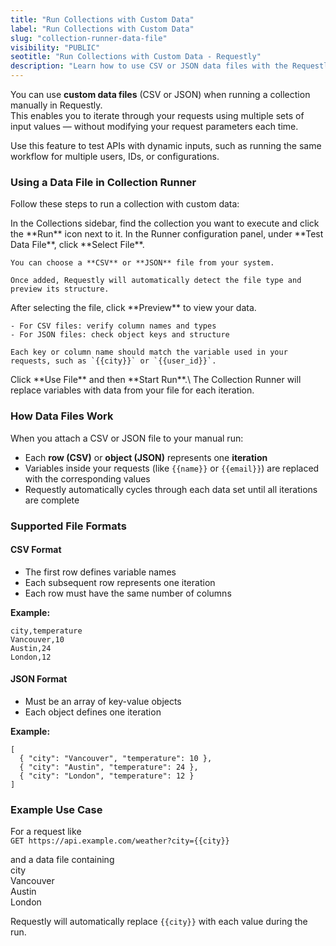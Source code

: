 ```yaml
---
title: "Run Collections with Custom Data"
label: "Run Collections with Custom Data"
slug: "collection-runner-data-file"
visibility: "PUBLIC"
seotitle: "Run Collections with Custom Data - Requestly"
description: "Learn how to use CSV or JSON data files with the Requestly Collection Runner to iterate requests with multiple input values."
---
```


You can use **custom data files** (CSV or JSON) when running a collection manually in Requestly.\
This enables you to iterate through your requests using multiple sets of input values — without modifying your request parameters each time.

Use this feature to test APIs with dynamic inputs, such as running the same workflow for multiple users, IDs, or configurations.

### Using a Data File in Collection Runner

Follow these steps to run a collection with custom data:

<Steps>
  <Step title="Open Collection Runner">
    In the Collections sidebar, find the collection you want to execute and click the **Run** icon next to it.
  </Step>
  <Step title="Select a Data File">
    In the Runner configuration panel, under **Test Data File**, click **Select File**.

    You can choose a **CSV** or **JSON** file from your system.

    Once added, Requestly will automatically detect the file type and preview its structure.
  </Step>
  <Step title="Preview Data and Map Variables">
    After selecting the file, click **Preview** to view your data.

    - For CSV files: verify column names and types
    - For JSON files: check object keys and structure

    Each key or column name should match the variable used in your requests, such as `{{city}}` or `{{user_id}}`.
  </Step>
  <Step title="Start the Run">
    Click **Use File** and then **Start Run**.\
    The Collection Runner will replace variables with data from your file for each iteration.
  </Step>
</Steps>

### How Data Files Work

When you attach a CSV or JSON file to your manual run:

- Each **row (CSV)** or **object (JSON)** represents one **iteration**
- Variables inside your requests (like `{{name}}` or `{{email}}`) are replaced with the corresponding values
- Requestly automatically cycles through each data set until all iterations are complete

### Supported File Formats

#### CSV Format

- The first row defines variable names
- Each subsequent row represents one iteration
- Each row must have the same number of columns

**Example:**

```
city,temperature  
Vancouver,10  
Austin,24  
London,12
```

#### JSON Format

- Must be an array of key-value objects
- Each object defines one iteration

**Example:**

```
[  
  { "city": "Vancouver", "temperature": 10 },  
  { "city": "Austin", "temperature": 24 },  
  { "city": "London", "temperature": 12 }  
]
```

### Example Use Case

For a request like\
`GET https://api.example.com/weather?city={{city}}`

and a data file containing\
city\
Vancouver\
Austin\
London

Requestly will automatically replace `{{city}}` with each value during the run.
